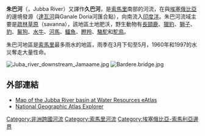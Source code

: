 {{Expand|time=2013-02-14T08:23:25+00:00 }}
{{Infobox_River 
  | river_name      = 朱巴河
  | map         = Jubbarivermap.png
  | map_size    = 250
  | map_caption = 朱巴河／[[謝貝利河|謝貝利河]]流域範圍
  | origin          = [[達瓦河|達瓦河]]和Ganale Dorya River在{{coord|4.1771|42.0809|display=inline|region:ET-OR_type:river}}的匯流點
  | mouth           = {{coord|-0.2495|42.6307|display=inline,title|region:SO_type:river}}流入[[印度洋|印度洋]]
  | basin_countries = [[索馬里|索馬里]]、[[埃塞俄比亞|埃塞俄比亞]]
  | length          = 
  | elevation       = 
  | mouth_elevation = 
  | discharge       = 
  | watershed       = 
}}

'''朱巴河'''（{{lang-so|'''Webi Jubba'''}}，Jubba River）又譯作'''久巴河'''，是[[索馬里|索馬里]]南部的河流，在與[[埃塞俄比亞|埃塞俄比亞]]的邊境發源（[[達瓦河|達瓦河]]與Ganale Doria河匯合點），向南流入[[印度洋|印度洋]]。朱巴河流域主要是[[疏林草原|疏林草原]]（savanna），該地區土地肥沃，野生動物有[[長頸鹿|長頸鹿]]、[[獵豹|獵豹]]、[[獅子|獅子]]、[[豹|豹]]、[[鬣狗|鬣狗]]、[[水牛|水牛]]、[[河馬|河馬]]、[[鱷魚|鱷魚]]、[[瞪羚屬|瞪羚]]、[[駱駝|駱駝]]和[[駝鳥|駝鳥]]。

朱巴河地區是[[索馬里|索馬里]]最多雨水的地區，雨季在3月下旬至5月，1960年和1997的水災奪走大量性命。

[[Image:Juba_river_downstream_Jamaame.jpg|thumb]]
[[Image:Bardere.bridge.jpg|thumb]]

==外部連結==
*[https://web.archive.org/web/20120813015647/http://www.waterandnature.org/en/resources/publications/thematic-collection/facts-figures/watersheds-world Map of the Jubba River basin at Water Resources eAtlas]
*[http://ngm.nationalgeographic.com/map/atlas National Geographic Atlas Explorer] {{Wayback|url=http://ngm.nationalgeographic.com/map/atlas |date=20180228092331 }}

{{衣索比亞河流}}
{{DEFAULTSORT:Jubba}}
[[Category:非洲跨國河流|Category:非洲跨國河流]]
[[Category:索馬里河流|Category:索馬里河流]]
[[Category:埃塞俄比亞-索馬利亞邊界|Category:埃塞俄比亞-索馬利亞邊界]]

{{geo-stub}}
